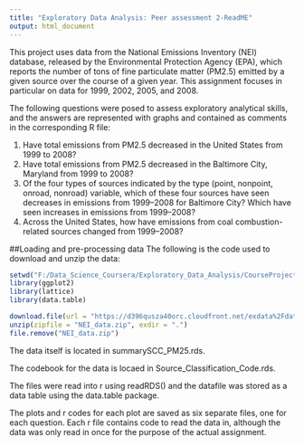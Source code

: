```yaml
---
title: "Exploratory Data Analysis: Peer assessment 2-ReadME"
output: html_document
---
```


This project uses data from the National Emissions Inventory (NEI) database, 
released by the Environmental Protection Agency (EPA), which reports the number 
of tons of fine particulate matter (PM2.5) emitted by a given source over the 
course of a given year. This assignment focuses in particular on data for 1999, 
2002, 2005, and 2008.

The following questions were posed to assess exploratory analytical skills, and the answers are represented with graphs and contained as comments in the corresponding R file:

1. Have total emissions from PM2.5 decreased in the United States from 1999 to 2008?
2. Have total emissions from PM2.5 decreased in the Baltimore City, Maryland from 1999 to 2008?
3. Of the four types of sources indicated by the type (point, nonpoint, onroad, nonroad) variable, which of these four sources have seen decreases in emissions from 1999–2008 for Baltimore City? Which have seen increases in emissions from 1999–2008?
4. Across the United States, how have emissions from coal combustion-related sources changed from 1999–2008?


##Loading and pre-processing data
The following is the code used to download and unzip the data:
```r
setwd("F:/Data_Science_Coursera/Exploratory_Data_Analysis/CourseProject2")
library(ggplot2)
library(lattice)
library(data.table)

download.file(url = "https://d396qusza40orc.cloudfront.net/exdata%2Fdata%2FNEI_data.zip", destfile = "NEI_data.zip")
unzip(zipfile = "NEI_data.zip", exdir = ".")
file.remove("NEI_data.zip")
```

The data itself is located in summarySCC_PM25.rds.

The codebook for the data is locaed in Source_Classification_Code.rds.

The files were read into r using readRDS() and the datafile was stored as a data table using the data.table package.

The plots and r codes for each plot are saved as six separate files, one for each question. Each r file contains code to read the data in, although the data was only read in once for the purpose of the actual assignment.

